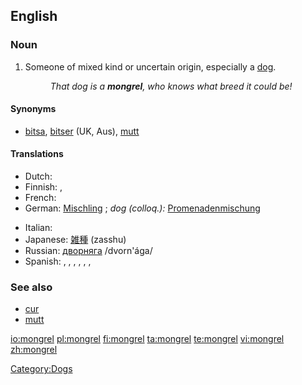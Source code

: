 ==English==

===Noun===
{{en-noun}}

# Someone of mixed kind or uncertain origin, especially a [[dog]].
#: ''That dog is a '''mongrel''', who knows what breed it could be!''

====Synonyms====
*[[bitsa]], [[bitser]] (UK, Aus), [[mutt]]

====Translations====
{{trans-top|someone of mixed kind}}
* Dutch: {{t+|nl|bastaard|m}}
* Finnish: {{t+|fi|rakki}}, {{t+|fi|piski}}
* French: {{t+|fr|batard|m}}
* German: [[Mischling]] {{m}}; ''dog (colloq.):'' [[Promenadenmischung]] {{f}}
{{trans-mid}}
* Italian: {{t+|it|bastardo|m}}
* Japanese: [[雑種]] (zasshu)
* Russian: [[дворняга]] /dvorn'ága/ {{f}}
* Spanish: {{t+|es|cacri|m}} {{italbrac|Venezuela}}, {{t+|es|chucho|m}} {{italbrac|Spain}}, {{t+|es|gozque|m}}{{italbrac|Colombia}}, {{t+|es|PP|m}} {{italbrac|Argentina}}, {{t+|es|quiltro|m}} {{italbrac|Chile}}, {{t+|es|saguate|m}} {{italbrac|Costa Rica}}, {{t+|es|sato|m}} {{italbrac|Puerto Rico}}  
{{trans-bottom}}

===See also===
*[[cur]]
*[[mutt]]

[[Category:Dogs]]

[[io:mongrel]]
[[pl:mongrel]]
[[fi:mongrel]]
[[ta:mongrel]]
[[te:mongrel]]
[[vi:mongrel]]
[[zh:mongrel]]